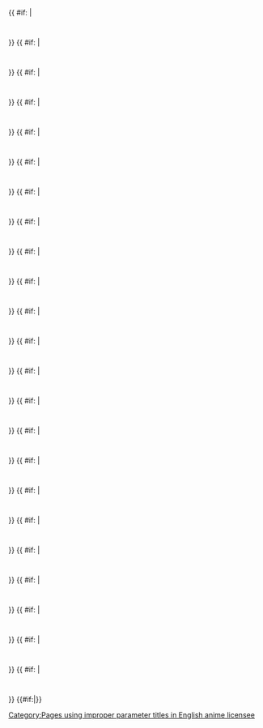 <!--
-->{{ #if: {{{AU<includeonly>|</includeonly>}}}  | <div style="overflow:hidden; width:100%;"><div style="width:1.5em; float:left;"><sup style="font-style:normal;">{{Flagicon|AUT}}</sup></div>           <div style="margin-left:1.5em;">{{{AU}}}</div></div>  }}<!--
-->{{ #if: {{{AUS<includeonly>|</includeonly>}}} | <div style="overflow:hidden; width:100%;"><div style="width:1.7em; float:left;"><sup style="font-style:normal;">{{Flagicon|AUS}}</sup></div>        <div style="margin-left:1.7em;">{{{AUS}}}</div></div> }}<!--
-->{{ #if: {{{BI<includeonly>|</includeonly>}}}  | <div style="overflow:hidden; width:100%;"><div style="width:1.5em; float:left;"><sup style="font-style:normal;">{{flagicon|GBR}}</sup></div>       <div style="margin-left:1.5em;">{{{BI}}}</div></div>  }}<!--
-->{{ #if: {{{CA<includeonly>|</includeonly>}}}  | <div style="overflow:hidden; width:100%;"><div style="width:1.5em; float:left;"><sup style="font-style:normal;">{{Flagicon|CAN}}</sup></div>              <div style="margin-left:1.5em;">{{{CA}}}</div></div>  }}<!--
-->{{ #if: {{{CN<includeonly>|</includeonly>}}}  | <div style="overflow:hidden; width:100%;"><div style="width:1.5em; float:left;"><sup style="font-style:normal;">{{Flagicon|CHN}}</sup></div>              <div style="margin-left:1.5em;">{{{CN}}}</div></div>  }}<!--
-->{{ #if: {{{EU<includeonly>|</includeonly>}}}  | <div style="overflow:hidden; width:100%;"><div style="width:1.5em; float:left;"><sup style="font-style:normal;">{{Flagicon|EU}}</sup></div>              <div style="margin-left:1.5em;">{{{EU}}}</div></div>  }}<!--
-->{{ #if: {{{HK<includeonly>|</includeonly>}}}  | <div style="overflow:hidden; width:100%;"><div style="width:1.5em; float:left;"><sup style="font-style:normal;">{{Flagicon|HK}}</sup></div> <div style="margin-left:1.5em;">{{{HK}}}</div></div>  }}<!--
-->{{ #if: {{{IE<includeonly>|</includeonly>}}}  | <div style="overflow:hidden; width:100%;"><div style="width:1.5em; float:left;"><sup style="font-style:normal;">{{flagicon|IRL}}</sup></div> <div style="margin-left:1.5em;">{{{IE}}}</div></div>  }}<!--
-->{{ #if: {{{IN<includeonly>|</includeonly>}}}  | <div style="overflow:hidden; width:100%;"><div style="width:1.5em; float:left;"><sup style="font-style:normal;">{{Flagicon|IND}}</sup></div>               <div style="margin-left:1.5em;">{{{IN}}}</div></div>  }}<!--
-->{{ #if: {{{JP<includeonly>|</includeonly>}}}  | <div style="overflow:hidden; width:100%;"><div style="width:1.5em; float:left;"><sup style="font-style:normal;">{{Flagicon|JPN}}</sup></div>               <div style="margin-left:1.5em;">{{{JP}}}</div></div>  }}<!--
-->{{ #if: {{{MY<includeonly>|</includeonly>}}}  | <div style="overflow:hidden; width:100%;"><div style="width:1.5em; float:left;"><sup style="font-style:normal;">{{Flagicon|MYS}}</sup></div>               <div style="margin-left:1.5em;">{{{MY}}}</div></div>  }}<!--
-->{{ #if: {{{NA<includeonly>|</includeonly>}}}  | <div style="overflow:hidden; width:100%;"><div style="width:1.5em; float:left;"><sup style="font-style:normal;">{{flagicon|NAFTA}}</sup></div>    <div style="margin-left:1.5em;">{{{NA}}}</div></div>  }}<!--
-->{{ #if: {{{NZ<includeonly>|</includeonly>}}}  | <div style="overflow:hidden; width:100%;"><div style="width:1.5em; float:left;"><sup style="font-style:normal;">{{flagicon|NZL}}</sup></div>         <div style="margin-left:1.5em;">{{{NZ}}}</div></div>  }}<!--
-->{{ #if: {{{PH<includeonly>|</includeonly>}}}  | <div style="overflow:hidden; width:100%;"><div style="width:1.5em; float:left;"><sup style="font-style:normal;">{{Flagicon|PHL}}</sup></div>         <div style="margin-left:1.5em;">{{{PH}}}</div></div>  }}<!--
-->{{ #if: {{{PK<includeonly>|</includeonly>}}}  | <div style="overflow:hidden; width:100%;"><div style="width:1.5em; float:left;"><sup style="font-style:normal;">{{Flagicon|PAK}}</sup></div>         <div style="margin-left:1.5em;">{{{PK}}}</div></div>  }}<!--
-->{{ #if: {{{SA<includeonly>|</includeonly>}}}  | <div style="overflow:hidden; width:100%;"><div style="width:1.5em; float:left;"><sup style="font-style:normal;">{{Flagicon|SAARC}}</sup></div>          <div style="margin-left:1.5em;">{{{SA}}}</div></div>  }}<!--
-->{{ #if: {{{SEA<includeonly>|</includeonly>}}} | <div style="overflow:hidden; width:100%;"><div style="width:1.7em; float:left;"><sup style="font-style:normal;">{{flagicon|ASEAN}}</sup></div>     <div style="margin-left:1.7em;">{{{SEA}}}</div></div> }}<!--
-->{{ #if: {{{SG<includeonly>|</includeonly>}}}  | <div style="overflow:hidden; width:100%;"><div style="width:1.5em; float:left;"><sup style="font-style:normal;">{{Flagicon|SGP}}</sup></div>           <div style="margin-left:1.5em;">{{{SG}}}</div></div>  }}<!--
-->{{ #if: {{{TW<includeonly>|</includeonly>}}}  | <div style="overflow:hidden; width:100%;"><div style="width:1.5em; float:left;"><sup style="font-style:normal;">{{Flagicon|TWN}}</sup></div>           <div style="margin-left:1.5em;">{{{TW}}}</div></div>  }}<!--
-->{{ #if: {{{UK<includeonly>|</includeonly>}}}  | <div style="overflow:hidden; width:100%;"><div style="width:1.5em; float:left;"><sup style="font-style:normal;">{{Flagicon|UK}}</sup></div>      <div style="margin-left:1.5em;">{{{UK}}}</div></div>  }}<!--
-->{{ #if: {{{US<includeonly>|</includeonly>}}}  | <div style="overflow:hidden; width:100%;"><div style="width:1.5em; float:left;"><sup style="font-style:normal;">{{Flagicon|US}}</sup></div>       <div style="margin-left:1.5em;">{{{US}}}</div></div>  }}<!--
-->{{ #if: {{{ZA<includeonly>|</includeonly>}}}  | <div style="overflow:hidden; width:100%;"><div style="width:1.5em; float:left;"><sup style="font-style:normal;">{{flagicon|ZAF}}</sup></div>        <div style="margin-left:1.5em;">{{{ZA}}}</div></div>  }}<!--
-->{{ #if: {{{2<includeonly>|</includeonly>}}}   | <div style="overflow:hidden; width:100%;"><div style="width:2.8em; float:left;"><sup style="font-style:normal;">{{{1}}}</sup></div>                    <div style="margin-left:2.8em;">{{{2}}}</div></div>   }}<!--
Tracking cat-->{{#if:{{{3|}}}|[[Category:Pages using improper parameter titles in English anime licensee]]}}<noinclude>
{{Documentation}}
</noinclude>
